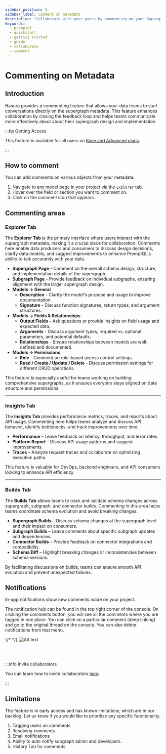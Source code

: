```yaml
---
sidebar_position: 5
sidebar_label: Comment on metadata
description: "Collaborate with your peers by commenting on your Supergraph Metadata"
keywords:
  - promptql
  - quickstart
  - getting started
  - guide
  - collaborate
  - comment
---
```



# Commenting on Metadata

## Introduction

Hasura provides a commenting feature that allows your data teams to start conversations directly on the supergraph
metadata. This feature enhances collaboration by closing the feedback loop and helps teams communicate more effectively
about about their supergraph design and implementation.

:::tip Getting Access

This feature is available for all users on [Base and Advanced plans](https://hasura.io/pricing).

:::

## How to comment

You can add comments on various objects from your metadata.

1. Navigate to any model page in your project via the `Explorer` tab.
2. Hover over the field or section you want to comment on.
3. Click on the comment icon that appears.

<Thumbnail src="/img/get-started/console_comment-create.png" alt="Hover over fields to add comments" width="1000" />

## Commenting areas

### Explorer Tab

The **Explorer Tab** is the primary interface where users interact with the supergraph metadata, making it a crucial
place for collaboration. Comments here enable data producers and consumers to discuss design decisions, clarify data
models, and suggest improvements to enhance PromptQL's ability to talk accurately with your data.

- **Supergraph Page** - Comment on the overall schema design, structure, and implementation details of the supergraph.
- **Subgraph Page** - Provide feedback on individual subgraphs, ensuring alignment with the larger supergraph design.
- **Models → General**
  - **Description** - Clarify the model's purpose and usage to improve documentation.
  - **Signature** - Discuss function signatures, return types, and argument structures.
- **Models → Fields & Relationships**
  - **Output Fields** - Ask questions or provide insights on field usage and expected data.
  - **Arguments** - Discuss argument types, required vs. optional parameters, and potential defaults.
  - **Relationships** - Ensure relationships between models are well-defined and documented.
- **Models → Permissions**
  - **Role** - Comment on role-based access control settings.
  - **Read / Create / Update / Delete** - Discuss permission settings for different CRUD operations.

This feature is especially useful for teams working on building comprehensive supergraphs, as it ensures everyone stays
aligned on data structure and permissions.

<Thumbnail src="/img/get-started/comments_explorer.png" alt="Comments on Explorer" width="800" />

---

### Insights Tab

The **Insights Tab** provides performance metrics, traces, and reports about API usage. Commenting here helps teams
analyze and discuss API behavior, identify bottlenecks, and track improvements over time.

- **Performance** – Leave feedback on latency, throughput, and error rates.
- **Platform Report** – Discuss API usage patterns and suggest improvements.
- **Traces** – Analyze request traces and collaborate on optimizing execution paths.

This feature is valuable for DevOps, backend engineers, and API consumers looking to enhance API efficiency.

<Thumbnail src="/img/get-started/comments_insights.png" alt="Comments on Insights" width="800" />

---

### Builds Tab

The **Builds Tab** allows teams to track and validate schema changes across supergraph, subgraph, and connector builds.
Commenting in this area helps teams coordinate schema evolution and avoid breaking changes.

- **Supergraph Builds** – Discuss schema changes at the supergraph level and their impact on consumers.
- **Subgraph Builds** – Leave comments about specific subgraph updates and dependencies.
- **Connector Builds** – Provide feedback on connector integrations and compatibility.
- **Schema Diff** – Highlight breaking changes or inconsistencies between schema versions.

By facilitating discussions on builds, teams can ensure smooth API evolution and prevent unexpected failures.

<Thumbnail src="/img/get-started/comments_builds.png" alt="Comments on Builds" width="800" />

## Notifications

In-app notifications show new comments made on your project.

The notification hub can be found in the top right corner of the console. On clicking the comments button, you will see
all the comments where you are tagged in one place. You can click on a particular comment (deep linking) and go to the
original thread on the console. You can also delete notifications from that menu.

{/* <Thumbnail src="/img/get-started/comments_notification.png" alt="Notifications" width="100" height="100" /> */}
![Alt text](/img/get-started/comments_notification.png)

<br />
<br />

:::info Invite collaborators

You can learn how to invite collaborators [here](/project-configuration/project-management/manage-collaborators.mdx).

:::

## Limitations

The feature is in early access and has known limitations, which are in our backlog. Let us know if you would like to
prioritize any specific functionality.

1. Tagging users on comments
2. Resolving comments
3. Email notifications
4. Ability to auto notify subgraph admin and developers.
5. History Tab for comments.
